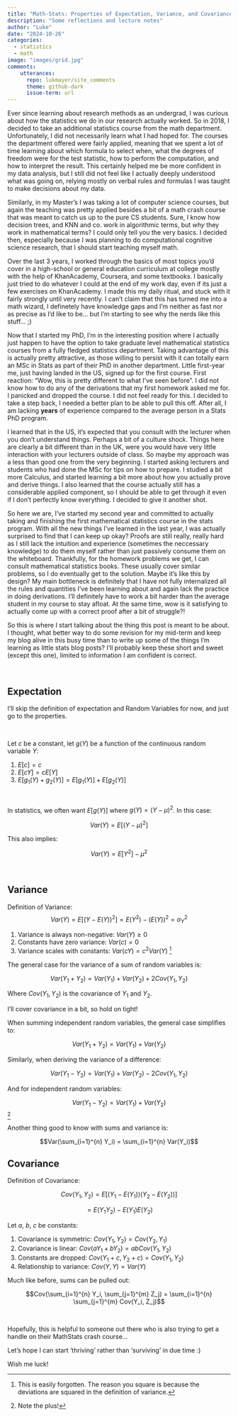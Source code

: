 ```yaml
---
title: "Math-Stats: Properties of Expectation, Variance, and Covariance"
description: "Some reflections and lecture notes"
author: "Luke"
date: "2024-10-26"
categories:
  - statistics
  - math
image: "images/grid.jpg"
comments:
    utterances:
      repo: lukmayer/site_comments
      theme: github-dark
      issue-term: url
---
```


Ever since learning about research methods as an undergrad,
I was curious about how the statistics we do in our research actually worked. 
So in 2018, I decided to take an additional statistics course from the math department.
Unfortunately, I did not necessarily learn what I had hoped for.
The courses the department offered were fairly applied,
meaning that we spent a lot of time learning about which formula to select when,
what the degrees of freedom were for the test statistic, how to perform the computation,
and how to interpret the result. 
This certainly helped me be more confident in my data analysis,
but I still did not feel like I actually deeply understood what was going on,
relying mostly on verbal rules and formulas I was taught to make decisions about my data. 

Similarly, in my Master's I was taking a lot of computer science courses,
but again the teaching was pretty applied besides a bit of a math crash course that was meant to catch us up to the pure CS students.
Sure, I know how decision trees, and KNN and co. work in algorithmic terms,
but *why* they work in mathematical terms? I could only tell you the very basics.
I decided then, especially because I was planning to do computational cognitive science research,
that I should start teaching myself math. 

Over the last 3 years, I worked through the basics of most topics you'd cover in a high-school or general education curriculum at college mostly with the help of KhanAcademy, Coursera, and some textbooks. 
I basically just tried to do whatever I could at the end of my work day, even if its just a few exercises on KhanAcademy. I made this my daily ritual, and stuck with it fairly strongly until very recently. 
I can't claim that this has turned me into a math wizard, 
I definetely have knowledge gaps and I'm neither as fast nor as precise as I'd like to be... but I'm starting to see why the nerds like this stuff... ;)

Now that I started my PhD, I'm in the interesting position where I actually just happen to have the option to take graduate level mathematical statistics courses from a fully fledged statistics department. 
Taking advantage of this is actually pretty attractive, as those willing to persist with it can totally earn an MSc in Stats as part of their PhD in another department. 
Little first-year me, just having landed in the US, signed up for the first course. 
First reaction: "Wow, this is pretty different to what I've seen before". 
I did not know how to do any of the derivations that my first homework asked me for. 
I panicked and dropped the course. I did not feel ready for this. 
I decided to take a step back, I needed a better plan to be able to pull this off. 
After all, I am lacking **years** of experience compared to the average person in a Stats PhD program.

I learned that in the US, it's expected that you consult with the lecturer when you don't understand things.
Perhaps a bit of a culture shock. 
Things here are clearly a bit different than in the UK, were you would have very little interaction with your lecturers outside of class. 
So maybe my approach was a less than good one from the very beginning. 
I started asking lecturers and students who had done the MSc for tips on how to prepare. 
I studied a bit more Calculus, and started learning a bit more about how you actually prove and derive things. 
I also learned that the course actually still has a considerable applied component,
so I should be able to get through it even if I don't perfectly know everything. 
I decided to give it another shot.

So here we are, I've started my second year and committed to actually taking and finishing the first mathematical statistics course in the stats program. 
With all the new things I've learned in the last year, I was actually surprised to find that I can keep up okay? 
Proofs are still really, really hard as I still lack the intuition and experience (sometimes the neccessary knowledge) to do them myself rather than just passively consume them on the whiteboard. 
Thankfully, for the homework problems we get, I can consult mathematical statistics books. 
These usually cover similar problems, so I do eventually get to the solution. Maybe it's like this by design? 
My main bottleneck is definitely that I have not fully internalized all the rules and quantities I've been learning about and again lack the practice in doing derivations. 
I'll definitely have to work a bit harder than the average student in my course to stay afloat.
At the same time, wow is it satisfying to actually come up with a correct proof after a bit of struggle?!  

So this is where I start talking about the thing this post is meant to be about. 
I thought, what better way to do some revision for my mid-term and keep my blog alive in this busy time than to write up some of the things I'm learning as little stats blog posts? 
I'll probably keep these short and sweet (except this one), limited to information I am confident is correct.

\

## Expectation

I'll skip the definition of expectation and Random Variables for now, and just go to the properties.

\

Let $c$ be a constant, let $g(Y)$ be a function of the continuous random variable $Y$:

1. $E[c] = c$
2. $E[cY] = cE[Y]$
3. $E[g_1(Y) + g_2(Y)] = E[g_1(Y)] + E[g_2(Y)]$

\

In statistics, we often want $E[g(Y)]$ where $g(Y) = (Y - \mu)^2$. In this case:

$$Var(Y) = E[(Y - \mu)^2]$$

This also implies:

$$Var(Y) = E[Y^2] - \mu^2$$


\

## Variance

Definition of Variance:
$$ Var(Y) = E[(Y - E(Y))^2] = E(Y^2) - (E(Y))^2 = \sigma^2_Y $$

1. Variance is always non-negative: $Var(Y) \geq 0$
2. Constants have zero variance: $Var(c) = 0$
3. Variance scales with constants: $Var(cY) = c^2 Var(Y)$ [^1]
  
[^1]: This is easily forgotten. The reason you square is because the deviations are squared in the definition of variance.

The general case for the variance of a sum of random variables is:

$$Var(Y_1 + Y_2) = Var(Y_1) + Var(Y_2) + 2Cov(Y_1, Y_2)$$

Where $Cov(Y_1, Y_2)$ is the covariance of $Y_1$ and $Y_2$. 

I'll cover covariance in a bit, so hold on tight!


When summing independent random variables, the general case simplifies to:

$$Var(Y_1 + Y_2) = Var(Y_1) + Var(Y_2)$$

Similarly, when deriving the variance of a difference:

$$Var(Y_1 - Y_2) = Var(Y_1) + Var(Y_2) - 2Cov(Y_1, Y_2)$$

And for independent random variables:

$$Var(Y_1 - Y_2) = Var(Y_1) + Var(Y_2)$$ [^2]

[^2]: Note the plus!


Another thing good to know with sums and variance is:

$$Var(\sum_{i=1}^{n} Y_i) = \sum_{i=1}^{n} Var(Y_i)$$

## Covariance

Definition of Covariance:

$$Cov(Y_1, Y_2) = E[(Y_1 - E(Y_1))(Y_2 - E(Y_2))]$$

$$ = E(Y_1Y_2) - E(Y_1)E(Y_2)$$

Let $a$, $b$, $c$ be constants:

1. Covariance is symmetric: $Cov(Y_1, Y_2) = Cov(Y_2, Y_1)$
2. Covariance is linear: $Cov(aY_1 + bY_2) = abCov(Y_1, Y_2)$
3. Constants are dropped: $Cov(Y_1+c, Y_2+c) = Cov(Y_1, Y_2)$
4. Relationship to variance: $Cov(Y, Y) = Var(Y)$

Much like before, sums can be pulled out:

$$Cov(\sum_{i=1}^{n} Y_i, \sum_{j=1}^{m} Z_j) = \sum_{i=1}^{n} \sum_{j=1}^{m} Cov(Y_i, Z_j)$$


\

Hopefully, this is helpful to someone out there who is also trying to get a handle on their MathStats crash course...

Let's hope I can start 'thriving' rather than 'surviving' in due time :)

Wish me luck!